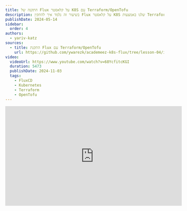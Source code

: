 ```yaml
---
title: התקנה של Flux על קלאסטר K8S עם Terraform/OpenTofu
description: בשיעור זה נלמד איך להתקין Flux על קלאסטר K8S שלנו באמצעות Terraform או OpenTofu על GCP.
publishDate: 2024-05-14
sidebar: 
  order: 4
authors:
  - yariv-katz
sources:
  - title: התקנת Flux עם Terraform/OpenTofu			  
    url: https://github.com/ywarezk/academeez-k8s-flux/tree/lesson-04/iac
video:
  videoUrl: https://www.youtube.com/watch?v=68YcfitcKGI
  duration: 5473
  publishDate: 2024-11-03
  tags:
    - FluxCD
    - Kubernetes
    - Terraform
    - OpenTofu
---
```


<div class="not-content flex">
  <iframe
    className="mx-auto"
    width="560"
    height="315"
    src="https://www.youtube.com/embed/68YcfitcKGI?si=BlKkN8vWttUFfvG9"
    title="YouTube video player"
    frameBorder="0"
    allow="accelerometer; autoplay; clipboard-write; encrypted-media; gyroscope; picture-in-picture; web-share"
    allowFullScreen
  />
</div>

בשיעור זה נלמד איך להתקין [Flux](https://fluxcd.io/) על קלאסטר [Kubernetes](https://kubernetes.io/) שלנו באמצעות [OpenTofu](https://opentofu.org/).  
נכתוב את תשית הענן שלנו באמצעות קוד ונריץ אותו עם OpenTofu, אבל אותו קוד יכול להיות מורץ עם Terraform.  
שיעור זה הוא מימוש נאיבי ופשטני להתקנת Flux עם Terraform, הוא מלא בשיטות רעות ומתמקד בפשטות, אבל אל תדאגו, בשיעור הבא אחרי שנבין איך להתקין Flux בצורה בסיסית, נלמד איך לעשות דברים נכונים.  
מתמקדים על פשטות כדי להתחיל עם משהו פשוט לפני שנקפוץ לדברים מורכבים יותר.  
אז זכרו פתרון קל, פתרון פשוט, להתקנת Flux עם Terraform/OpenTofu, ולא פתרון מומלץ בסיסי - עבור זה תצטרכו לקפוץ לשיעור הבא.

אנחנו מניחים שיש לכם ידע בסיסי ב-Terraform, ולא נעבור על היסודות של Terraform בשיעור זה.

נקודה חשובה נוספת לפני שנתחיל היא שניצור את כל הדברים על [GCP](https://cloud.google.com/), אם אתם רוצים דוגמא לענן אחר, או דוגמא עם טכנולוגית אחרת של קוד תשלחו בקשה (או תיצרו PR אם אתם מוכנים לאתגר).
ואל תשכחו לתת כוכב ל-[מאגר הקורס](https://github.com/ywarezk/academeez-k8s-flux), זה עוזר לנו המון.

אז הדגש בשיעור הזה הוא על פשטות, ודרישות מינימום להתחלת פרוייקט חדש ב-GCP, עם VPC, Subnet, GKE Cluster ו-Flux מותקן עליו.

בואו נתחיל...

## מה נלמד בשיעור הזה

- חשיבות שימוש ב-IAC
- יצירת Project חדש ב-GCP
- יצירת VPC ו-Subnet
- יצירת GKE Cluster
- התקנת Flux עם Flux Provider

## מה אתם צריכים שיותקן לפני שמתחילים

- חשבון ב-GCP עם חשבון חיוב פעיל (כלומר כרטיס אשראי מחובר לחשבון)
- חשבון ב-IAM עם הרשאות מנהל (זה לא פרקטיקה טובה ונלמד איך לעשות זאת נכון בשיעור הבא - עם דיבוג בראש)
- צריך להתקין על המחשב שלכם את Terraform או OpenTofu (זה גם לא פרקטיקה טובה ונלמד איך לעשות זאת נכון בשיעור הבא עם [Terragrunt](https://terragrunt.gruntwork.io/))

ניצור תיקייה חדשה בשם `iac` ונשים בתוכה את כל קוד התשתית שלנו.

## GCP

GCP זה ראשי תיבות של Google Cloud Platform, וזה ספק הענן שנשתמש בקורס הזה.  
אין לנו העדפה מיוחדת ל-GCP, ואתם יכולים להשתמש בכל ספק ענן שתרצו, המושגים בין ספקי הענן דומים והמושגים הם החשובים, ולא הספק.  
אם מספיק מפתחים יכתבו בקשה לספק ענן מסוים, נשקול להוסיף אותו לקורס.

## OpenTofu

במהלך הקורס נספק דוגמאות ב-IAC עם OpenTofu, אבל אותו קוד יכול להיות מורץ עם Terraform.  
אין זה אומר שאנחנו ממליצים על OpenTofu, ואתם יכולים להשתמש בכל טכנולוגיית IAC שתרצו, המושגים בין טכנולוגיות ה-IAC דומים והמושגים הם החשובים, ולא הסינטקס השונה.  
אם מספיק מפתחים יכתבו בקשה לטכנולוגית IAC מסוימת, נשקול להוסיף אותה לקורס.

## מדוע זה חשוב להשתמש ב-IAC

מומלץ מאוד להשתמש ב-IAC כדי ליצור את המשאבים שלכם בענן.  
יש כמה יתרונות לכך:
- עקביות של משאבי הענן בין סביבות
- אוטומציה של יצירת משאבים בענן
- קל להגדיל משאבי ענן
- קל לשכפל קונפיגורציה מספר פעמים
- בדיקות ולינטינג של קוד ה-IAC שלכם
- יכולת לשתף פעולה עם חברי צוות אחרים
- קל ליצור מחדש במקרה של פגיעה
- ניתן לשלב עם תהליך ה CI/CD

## Terraform Providers

Terraform לבדו אינו מספק הרבה כוח. כדי לתת ל-Terraform יותר כוח עלינו להגיד ל-Terraform להתקין providers ליצירת דברים מסוימים.  
כאשר אתה מגדיר provider אתה יכול לתת ל-provider שם נוסף, או להשתמש בשם המוגדר כבר. כל משאב נוצר על ידי provider והקידומת של המשאב או הציון של ה-provider בבלוק של המשאב יגיד ל-Terraform איזה provider ייצור את המשאב.  
לדוגמא משאבים שמתחילים ב-`google_` נוצרים על ידי provider של google, ומשאבים שמתחילים ב-`flux_` נוצרים על ידי provider של flux.  
כאשר אתה מחליט לתת שם אחר ל-provider עליך לציין את ה-provider בבלוק של המשאב.  
לדוגמא עבור Flux Provider נצטרך לספק עוד קונפיגורציות, לדוגמא עבור Flux Provider נצטרך לספק אימות עם ה-cluster שלנו ועם ה-repo שלנו ב-github.

## required_providers

ב-Terraform/OpenTofu אתה יכול לציין את ה-providers, גרסאות ה-providers, והמיקום של ה-providers בבלוק של ה-configuration בתוך ה-`required_providers`.  
זה מומלץ לכתוב שם את ה-providers וגרסאותיהם.  
ניצור את הקובץ `iac/gcp/tofu/providers.tf` עם התוכן הבא:

```terraform
terraform {
	required_version = "~> 1.8"
	required_providers {
		google = {
			version = "~> 6.8"
		}		
	}
}
```

כאשר קושרים את הגירסא עם `~>` זה אומר שהמספר הימני יכול להשתנות, בדוגמא זו מדובר ב-semver וזה אומר שהמספר הקטן יכול להשתנות, אבל המספר הגדול צריך להישאר זהה.  
בנוסף ציינו את הגרסא של tofu שאנחנו משתמשים בה בשדה `required_version`.

## terraform-google-modules

[terraform-google-modules](https://registry.terraform.io/namespaces/terraform-google-modules) הוא אוסף של מודולים שנוצרו על ידי google.
המודולים האלה מתוחזקים היטב ומתמקדים ביצירת משאבים תוך שמירה על best practices. נשתמש במודולים האלה כמה שנוכל כדי ליצור משאבים בענן.

## הזדהות של Google Provider

אנחנו משתמשים ב-Google Provider כדי ליצור משאבים ב-GCP.  
אותו ה - Google Provider צריך להזדהות עם GCP כדי ליצור משאבים.
נצטרך ללכת לתיעוד של ה-provider ולבדוק [איך הוא מתחבר ל-GCP](https://registry.terraform.io/providers/hashicorp/google/latest/docs/guides/provider_reference#authentication).  
בדרך כלל אנחנו רוצים שההזדהות תתבצע באמצעות הטכניקה של impersonation של Service Account, אבל נדבר על זה בשיעור הבא. בשיעור זה נשתמש בפשטות ונזדהה עם הפקודה:

```bash
gcloud auth application-default login
```

צריך לוודא שהמשתמש שלכם ב-GCP יש לו מספיק הרשאות ליצירת כל המשאבים שאנחנו יוצרים.

## יצירת Project חדש ב-GCP

[Project ב-GCP](https://cloud.google.com/resource-manager/docs/creating-managing-projects) הוא יחידה ארגונית שיכולה לעזור לך לארגן משאבים ב-GCP.
ניתן לשים את המשאבים תחת Project, ה-Project יקושר לחשבון חיוב, ניתן להגדיר תקציב אם אתם לא רוצים שהעלות של ה-Project תצא מכלל השליטה.
ה-Project יעזור לנו גם עם הבידוד, נשים סביבות שונות בפרוייקטים שונים, והבידוד יעזור לנו גם עם ההרשאות לחברי צוות שונים.

נשים את כל המשאבים בפרוייקט חדש, אז ניצור פרוייקט חדש ב-GCP.
ניצור קובץ חדש `iac/main.tf`, ונשים בו את כל קוד התשתית שלנו (פרקטיקה רעה נוספת - אין מודולים ואין תלות, נתקן את זה בשיעור הבא).

```terraform
/**
 * With the google provider we can use terrafom to create resources in GCP
 */
provider "google" {  
  user_project_override = true
	project               = var.project_id
  billing_project       = var.project_id
}

/**
 * The terraform-google-modules is a collection of terraform modules that help us create resources in GCP
 * We will use terraform-google-modules/project-factory/google to create our GCP Project
 */
module "project" {
	source = "terraform-google-modules/project-factory/google"
	version = "~> 17.0"
	auto_create_network = false	
	billing_account = var.billing_account
	org_id = var.org_id
	budget_amount = 30
	name = "academeez-k8s-flux"
	random_project_id = true
	create_project_sa = false
	deletion_policy = "ABANDON"
	activate_apis = [
		"compute.googleapis.com",
		"billingbudgets.googleapis.com",
		"cloudresourcemanager.googleapis.com",
		"serviceusage.googleapis.com",	
		"container.googleapis.com"	
	]
}
```

יצרנו פרוייקט בשם `academeez-k8s-flux`.
בנוסף קבענו תקציב של **30$** לפרוייקט.  

יש צורך במשתנים כאן, אז ניצור קובץ `variables.tf`:

```terraform
variable "billing_account" {
	description = "the gcp billing account that is connected to the project"
	type = string
}

variable "org_id" {
	description = "the gcp organization id"
	type = string
}

variable "project_id" {
	description = "academeez-k8s-flux created project id"
	type = string
}
```

ניצור קובץ `terraform.tfvars` ונשים בו את הערכים הבאים כדי למלא את המשתנים:

```terraform
org_id = "YOUR_ORG_ID"
billing_account = "YOUR_BILLING_ACCOUNT"
project_id = "id of the created project"
```

נחליף את `YOUR_ORG_ID` ו-`YOUR_BILLING_ACCOUNT` בערכים שלכם, וגם נקבע את ה-`project_id` ל-id של הפרוייקט שנוצר.

ניתן לבדוק מה tofu הולך ליצור על ידי הרצת הפקודה `tofu plan` (או `terraform plan` או `terraform`).

ניתו להריץ `terraform init` ו-`terraform apply` כדי ליצור את הפרוייקט.
או ניתן להריץ עם OpenTofu `tofu init` ו-`tofu apply`.

## יצירת VPC ו-Subnet

[VPC](https://cloud.google.com/vpc/?hl=en) מייצג רשת וירטואלית. VPC אינו מקושר לאזור או לאזור, כך שהרשת הפרטית יכולה להתפשט בכל המיקומים בענן.
VPC יעזור גם עם כללי אבטחה firewall וגם עם בידוד של משאבים.
בהתאם למקרה השימוש ניתן להחליט שכל משאבי האפליקציה יהיו ב-VPC אחת, או אם יש לכם ארכיטקטורת רשת מורכבת יותר ואתם רוצים לשים צוותים של מיקרו-שירותים ב-VPC שונים זה אפשרי גם.
במקרה של הקורס נצא עם הארכיטקטורה הפשוטה וניצור VPC אחת לכל סביבה.
המשאבים בתוך ה-VPC יכולים לתקשר עם עצמם, וניתן להגדיר כללי חומה שיאפשרו או יסכימו על תנועה בין המשאבים.
המשאבים ב-VPC יכולים גם לתקשר עם שירותים ב-GCP.

[Subnet](https://cloud.google.com/vpc/docs/subnets) הוא טווח של כתובות IP בתוך ה-VPC שלך. זה מאפשר לך ליצור קטעים מסוימים בתוך ה-VPC שהם מוקשרים לאזור.
כל תת-רשת יכולה להיות באזור אחד בלבד, והיא תכיל כתובות IP מה-VPC שלך.
ה- subnet מאפשר לך ליצור בידוד נוסף בתוך ה-VPC יחד עם הוספת כללי חומה לתת-רשת.
למרות שה - subnet נמצא ב- region המשאבים יכולים להתפזר על כמה zones ב-region הזה.

ניצור VPC ו-Subnet עבור הקלאסטר שלנו.  
בתחתית הקובץ `main.tf` נוסיף את הקוד הבא:

```terraform
/**
 * We will place our application in a single VPC.
 * We will also create a subnet to place our GKE cluster in.
 */ 
module "vpc" {
	source  = "terraform-google-modules/network/google"
	version = "~> 9.3"

	project_id   = module.project.project_id
	network_name = "academeez-k8s-flux"
	routing_mode = "GLOBAL"

	subnets = [
		{
				subnet_name           = "k8s"
				subnet_ip             = "10.0.0.0/24"
				subnet_region         = "us-central1"
		}
	]
	
	secondary_ranges = {
		k8s = [
			{
				range_name    = "pods"
				ip_cidr_range = "10.1.0.0/16"
			},
			{
				range_name    = "services"
				ip_cidr_range = "10.2.0.0/24"
			}
		]
	}
	
}
```

נשים לב שיש מספיק כתובות IP ב-subnet שלנו עבור ה-nodes, pods ו-services שלנו.

הוספנו VPC עם Subnet, וגם הוספנו טווחים משניים עבור pods ו-services.  
ישנם ארכיטקטורות שונות של רשתות, וזה תלוי בארגון ובצרכי הארגון.
במקרה שלנו פשוט הלכנו על משהו פשוט עם מספיק כתובות IP לצרכים שלנו.

מספר כתובות ה- IP ב-CIDR של x.x.x.x/y הוא `2^(32-y)`. כאשר y - אומר שה-y הראשונים קבועים, והשאר יכולים להשתנות.

נעבור על טווחי הכתובות:
- עבור ה-nodes טווח הכתובות הוא `10.0.0.0/24` וזה אומר שיש לנו 255 כתובות IP ל-nodes שלנו (ה-24 הראשונים קבועים, והשאר יכולים להשתנות מתחילת `10.0.0.0`).
- עבור ה-pods טווח הכתובות הוא `10.1.0.0/16` וזה אומר שיש לנו 65536 כתובות IP ל-pods שלנו (ה-16 הראשונים קבועים, והשאר יכולים להשתנות מתחילת `10.1.0.0`).
- עבור ה- services טווח הכתובות הוא `10.2.0.0/24` וזה אומר שיש לנו 255 כתובות IP ל-services שלנו (ה-24 הראשונים קבועים, והשאר יכולים להשתנות מתחילת `10.2.0.0`).

נשים לב שהשתמשנו ב-terraform-google-modules, והשתמשנו במודול `terraform-google-modules/network/google`.
אז נצטרך להריץ `terraform init` או `tofu init` כדי להתקין את המודול.

ניתן להריץ `terraform apply` או `tofu apply` כדי ליצור את ה-VPC.

## יצירת GKE Cluster

השירות GKE הוא שירות עבור cluster של kubernetes ב-GCP.
מומלץ מאוד להשתמש בשירות מנוהל של kubernetes על הענן, זה נותן הרבה יתרונות כמו:
- ניהול של ה-control plane עם זמינות גבוהה
- ניטור
- לוגים
- הרחבת ה- nodes וה - pods על פי עומסים
- עדכונים ותיקונים של ה-cluster

אחרי שניצור את ה-cluster נרצה שה- `kubectl` שלנו יתקשר עם ה-cluster.
בשביל זה נצטרך להוסיף לקובץ `~/.kube/config` את המידע על ה-cluster - להוסיף context ל- `kubectl` שלנו.
מרבית ספקי הענן הפופולריים מספקים כלי cli שיעזרו לנו להוסיף את ה-context של ה-cluster שלנו. GCP מספקת את הכלי `gcloud` שיעזור לנו להוסיף את ה-context של ה-cluster שלנו.

```bash
gcloud container clusters get-credentials <cluster-name> --region=<region> --project=<project-id>
```

ניצור את ה-cluster שלנו.
בתחתית הקובץ `main.tf` נוסיף את הקוד הבא:

```terraform
/**
 * This will create our managed kubernetes cluster
 */
module "gke" {
  source                     = "terraform-google-modules/kubernetes-engine/google"
	version                    = "~> 33.1"
	project_id = module.project.project_id
	name = "academeez-k8s-flux"
	region = "us-central1"
	zones = ["us-central1-a", "us-central1-b", "us-central1-f"]
	network = module.vpc.network_name
	subnetwork                 = module.vpc.subnets_names[0]
  ip_range_pods              = module.vpc.subnets_secondary_ranges[0][0].range_name
  ip_range_services          = module.vpc.subnets_secondary_ranges[0][1].range_name
	deletion_protection = false
	node_pools = [
		{
			name                        = "default-node-pool"
			machine_type                = "e2-medium"
			node_locations              = "us-central1-a,us-central1-b,us-central1-f"
			min_count                   = 1
      max_count                   = 10
			initial_node_count          = 3
		}
	]
	
	node_pools_oauth_scopes = {
    all = [
      "https://www.googleapis.com/auth/logging.write",
      "https://www.googleapis.com/auth/monitoring",
    ]
  }
}
```

אנחנו יוצרים קלאסטר עם node pool אחד שיכיל בין 1-10 nodes.
אנחנו מגדירים את ה-machine type ל- `e2-medium` עבור ה - node pool.
ה - node pool יתחיל עם 3 nodes.
זהו לא קלאסטר ל - production, אלא קלאסטר ללמידה (נלמד על קלאסטרים יותר מקצועיים בשיעור הבא).

כדי להריץ את הקוד נצטרך להריץ `terraform init` ו- `terraform apply` או `tofu init` ו- `tofu apply`.

## התקנת Flux

ניתן להתקין את Flux באמצעות terraform/tofo. עבור זה נצטרך להשתמש ב-[Flux Provider](https://registry.terraform.io/providers/fluxcd/flux/latest/docs).
נצטרך להגדיר את ה-Flux provider ולספק מידע על ה-cluster שלנו וגם מידע על ה-repo שלנו.

### יתרונות של שימוש ב-IAC להתקנת Flux

התקנת Flux באמצעות infrastructure as code (IAC), בדוגמא שלנו OpenTofu/Terraform (אבל ניתן להשתמש גם בפתרונות אחרים) ישנם כמה יתרונות:
- התקנת Flux היא דקלרטיבית.
- גרסת Flux שמותקנת היא דקלרטיבית וזהה בכל ה-cluster שלנו.
- קל להתקין ולעדכן Flux ב-cluster רבים.
- קל להוסיף או להסיר רכיבי Flux מכל ה-cluster שלנו.

ניתן בקלות לשכפל את הקונפיגורציה שלנו על כמה cluster, וגם לשנות את הקונפיגורציה ולהפעיל אותה על כמה cluster.
זהו תנאי הכרחי כאשר עובדים בארגון גדול עם מספר רב של קלאסטרים או כאשר יש לנו צוותים רבים ורוצים להקים פתרון multi-tenant לארגון שלנו.

במידה ומדובר רק בקלאסטר אחד ואנחנו היחידים שמנהלים אותו אז היתרונות פחות חשובים, וניתן להשתמש ב-CLI להתקנת Flux.

### אימות של tofu עם ה-cluster

tofu יצטרך ליצור משאבים ב-cluster שלנו, ולכן יצטרך להזדהות עם ה-cluster.
ישנם דרכים שונות להזדהות עם ה-cluster, לדוגמא tofu יכול להשתמש ב- `kubectl` שלנו וה- `kubectl` צריך להזדהות לפני הרצת tofu עם ה-cluster הנכון.
אבל הזדהות כזאת עלולה להיות בעיה, טעויות יכולות להתרחש ולהריץ את הפקודה ב-cluster שאנחנו לא רוצים. בנוסף זה יהיה קשה יותר כאשר יש צוותים רבים שמשתמשים בפרוייקט IAC.
כאשר כל אחד מהמפתחים יצטרך להזדהות עם ה-cluster הנכון, זה יגרום לבלגן ולקושי כאשר יש יותר מ-cluster אחד ויותר ממפתח אחד.
מומלץ שתהליך ההזדהות יהיה דקלרטיבי ככל הניתן כאשר ה - cluster מוזכר בלוגיקת ההזדהות.
מומלץ גם להשתמש ב-token זמני וקצר מועד להזדהות.
דרך אחת להזדהות עם ה-cluster (באמצעות Flux provider או באמצעות provider של kubernetes שהוא אותו דבר) היא להשתמש בכלי ה-cli של ספק הענן.
ניתן להזדהות באמצעות יצירת token זמני וקצר מועד עם כלי ה-cli של ספק הענן, זה נקרא **Exec Plugin**.
ב - `gcloud` נוכל להשתמש בפקודה `gke-gcloud-auth-plugin` כדי להזדהות עם ה-cluster.
ניתן להתקין את ה-plugin על ידי הרצת הפקודה:

```bash
gcloud components install gke-gcloud-auth-plugin
```

[gke-gcloud-auth-plugin](https://cloud.google.com/blog/products/containers-kubernetes/kubectl-auth-changes-in-gke) היא הדרך הטובה ביותר בזמן כתיבת הקוד שלנו להזדהות עם ה-cluster ב-tofu.

בואו נתקין את Flux על ה-cluster שלנו.

ראשית נגיד ל - tofu שאנחנו רוצים שה-Flux provider יותקן.
נוסיף את הקוד הבא לקובץ `providers.tf`:

```terraform
terraform {
	required_version = "~> 1.8"
	required_providers {
		google = {
			version = "~> 6.8"
		}
		flux = {
			source = "fluxcd/flux"
			version = "~> 1.4"
		}
	}
}
```

אנחנו נצטרך להגדיר את ה-Flux provider, וגם להתקין את Flux על ה-cluster שלנו עם ה-resource `flux_bootstrap_git`.
בקובץ `main.tf` נוסיף את הקוד הבא:

```terraform
/**
 * Configuring the flux provider will allow us to install flux in our cluster
 * we need to authenticate the flux provider with our GKE cluster and with our github repo
 */
provider "flux" {
	kubernetes = {
		host = module.gke.endpoint
		cluster_ca_certificate = base64decode(module.gke.ca_certificate)
		exec = {
			api_version = "client.authentication.k8s.io/v1beta1"
			command = "gke-gcloud-auth-plugin"
		}
	}
	git = {
    url = "https://github.com/ywarezk/academeez-k8s-flux.git"
    http = {
      username = "git" # This can be any string when using a personal access token
      password = var.github_pat
    }
  }
}

/**
 * This will install flux on our GKE cluster
 */
resource "flux_bootstrap_git" "flux_test_cluster" {
	path = "clusters/prod"	
}
```

ה - Flux provider צריך להזדהות עם ה-cluster וגם עם ה-repo שלנו.
אנחנו מספקים את הנתונים הנדרשים ל-provider כדי להזדהות עם ה-cluster, כאשר חלק מהנתונים נלקחים מ-output של `module.gke`.

ה - Flux provider צריך גם להזדהות עם ה-repo שלנו, ולכן נצטרך לספק **PAT** (Personal Access Token) עבור ה-repo.
יש לנו הוראות מלאות על איך ליצור PAT ב-[שיעור הראשון](https://www.academeez.com/en/course/kubernetes/flux/installation#pat---personal-access-token) של הקורס שבו התקנו את Flux באמצעות ה-cli (זהו אותו PAT).

צריך להוסיף משתנים לקובץ `variables.tf`:

```terraform
variable "github_pat" {
	description = "The token used to talk to our github repo"
	type = string
}
```

וגם לאכלס אותם בתוך הקובץ `terraform.tfvars`:

```terraform
github_pat=XXX
```

אחרי זה אנחנו מוכנים להתקין את Flux על ה-cluster שלנו.

נריץ `terraform init` או `tofu init` ואז נריץ `terraform apply` או `tofu apply` כדי להתקין את Flux על ה-cluster שלנו.

## בדיקת ה-cluster

```bash
kubectl get pods -n flux-system
```

ניתן לבחון את כל ה-pods של Flux ולראות שהם רצים.

## סיכום

במידה ואתם מנהלים רק קלאסטר אחד ואתם היחידים שמנהלים אותו, אז זה לא כל כך חשוב אם אתם מתקינים את Flux באמצעות CLI או terraform, אבל כאשר הדברים מתחילים להתרחב, ויש לכם מספר רב של קלאסטרים, או יש לכם מספר רב של צוותים, או יש לכם מספר רב של סביבות, אז חשוב להזדהות עם ה-infastructure וההתקנה של Flux באמצעות IAC.
כתזכורת זהו setup מינימלי, ובשיעור הבא נלמד על קונבנציות וכיצד לעשות דברים נכון.
ה - repo של הקורס כולו דקלרטיבי, ככה שניתן ליצור את ה-cluster קודם לשיעור ולהריץ `tofu destroy` אחרי השיעור כדי לחסוך כסף ולהשתמש רק במשאבים במהלך השיעור.
במהלך הקורס אנחנו נציג את השינויים בענן באמצעון דוגמאות infastructure as code באמצעות שימוש ב-OpenTofu, אבל ניתן להשתמש בכל טכנולוגיה שמתאימה לכם, בנוסף ניתן להציע דוגמאות בטכנולוגיות אחרות על פי בקשה.
ניתן לראות את קוד השיעור [כאן](https://github.com/ywarezk/academeez-k8s-flux/tree/lesson-04/iac).

